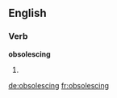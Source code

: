 ==English==

===Verb===
'''obsolescing'''

# {{present participle of|obsolesce}}

[[de:obsolescing]]
[[fr:obsolescing]]